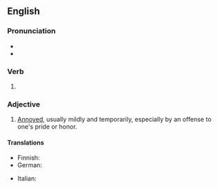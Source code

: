 ==English==

===Pronunciation===
* {{IPA|en|/piːkt/}}
* {{homophones|en|peaked|peeked}}

===Verb===
{{head|en|verb form}}

# {{en-past of|pique}}

===Adjective===
{{en-adj}}

# [[annoyed|Annoyed]], usually mildly and temporarily, especially by an offense to one's pride or honor.
#: {{syn|en|irritated|nettled|vexed}}

====Translations====
{{trans-top|mildly and temporarily annoyed}}
* Finnish: {{t|fi|närkästynyt}}
* German: {{t+|de|pikiert}}
{{trans-mid}}
* Italian: {{t+|it|piccato}}
{{trans-bottom}}